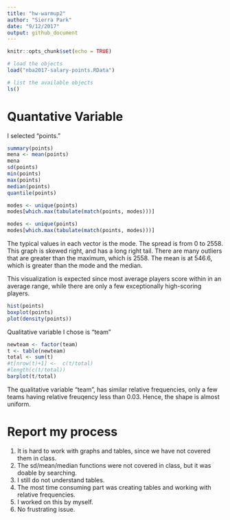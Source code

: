 ```yaml
---
title: "hw-warmup2"
author: "Sierra Park"
date: "9/12/2017"
output: github_document
---
```


```r
knitr::opts_chunk$set(echo = TRUE)
```



```r
# load the objects
load("nba2017-salary-points.RData")

# list the available objects
ls()
```

# Quantative Variable
I selected "points."
```r
summary(points)
mena <- mean(points)
mena
sd(points)
min(points)
max(points)
median(points)
quantile(points)

modes <- unique(points)
modes[which.max(tabulate(match(points, modes)))]
```
```r
modes <- unique(points)
modes[which.max(tabulate(match(points, modes)))]
```

The typical values in each vector is the mode.
The spread is from 0 to 2558.
This graph is skewed right, and has a long right tail.
There are many outliers that are greater than the maximum, which is 2558. 
The mean is at 546.6, which is greater than the mode and the median. 


This visualization is expected since most average players score within in an average range, while there are only a few exceptionally high-scoring players. 

```r
hist(points)
boxplot(points)
plot(density(points))
```


Qualitative variable I chose is "team"
```r
newteam <- factor(team)
t <- table(newteam)
total <- sum(t)
#t[nrow(t)+1] <-  c(t/total)
#length(c(t/total))
barplot(t/total)
```

The qualitative variable "team", has similar relative frequencies, only a few teams having relative freuqency less than 0.03. Hence, the shape is almost uniform. 



# Report my process

1. It is hard to work with graphs and tables, since we have not covered them in class.
2. The sd/mean/median functions were not covered in class, but it was doable by searching. 
3. I still do not understand tables.
4. The most time consuming part was creating tables and working with relative frequencies. 
5. I worked on this by myself.
6. No frustrating issue. 